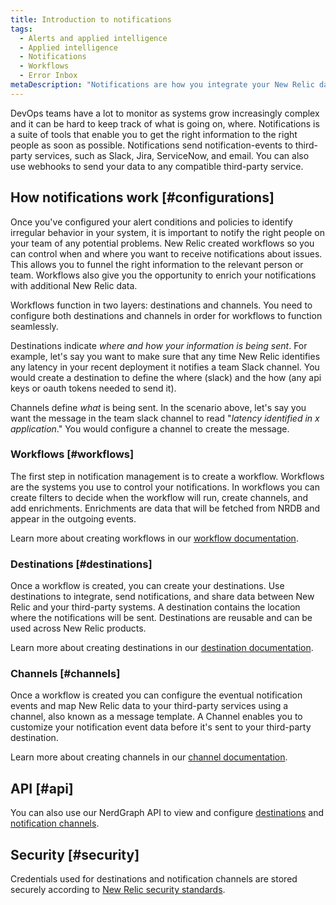 ```yaml
---
title: Introduction to notifications
tags:
  - Alerts and applied intelligence 
  - Applied intelligence
  - Notifications
  - Workflows
  - Error Inbox
metaDescription: "Notifications are how you integrate your New Relic data with third-party services, such as Slack, Email, Jira, and ServiceNow."
---
```


DevOps teams have a lot to monitor as systems grow increasingly complex and it can be hard to keep track of what is going on, where. Notifications is a suite of tools that enable you to get the right information to the right people as soon as possible. Notifications send notification-events to third-party services, such as Slack, Jira, ServiceNow, and email. You can also use webhooks to send your data to any compatible third-party service.

## How notifications work [#configurations]
 
Once you've configured your alert conditions and policies to identify irregular behavior in your system, it is important to notify the right people on your team of any potential problems. New Relic created workflows so you can control when and where you want to receive notifications about issues. This allows you to funnel the right information to the relevant person or team. Workflows also give you the opportunity to enrich your notifications with additional New Relic data.

Workflows function in two layers: destinations and channels. You need to configure both destinations and channels in order for workflows to function seamlessly. 

Destinations indicate *where and how your information is being sent*. For example, let's say you want to make sure that any time New Relic identifies any latency in your recent deployment it notifies a team Slack channel. You would create a destination to define the where (slack) and the how (any api keys or oauth tokens needed to send it). 

Channels define *what* is being sent. In the scenario above, let's say you want the message in the team slack channel to read "_latency identified in x application_." You would configure a channel to create the message.

### Workflows [#workflows]

The first step in notification management is to create a workflow. Workflows are the systems you use to control your notifications. In workflows you can create filters to decide when the workflow will run, create channels, and add enrichments. Enrichments are data that will be fetched from NRDB and appear in the outgoing events.

Learn more about creating workflows in our [workflow documentation](/docs/alerts-applied-intelligence/applied-intelligence/incident-workflows/incident-workflows/).

### Destinations [#destinations]

Once a workflow is created, you can create your destinations. Use destinations to integrate, send notifications, and share data between New Relic and your third-party systems. A destination contains the location where the notifications will be sent. Destinations are reusable and can be used across New Relic products. 

Learn more about creating destinations in our [destination documentation](/docs/alerts-applied-intelligence/notifications/destinations/).

### Channels [#channels]

Once a workflow is created you can configure the eventual notification events and map New Relic data to your third-party services using a channel, also known as a message template. A Channel enables you to customize your notification event data before it's sent to your third-party destination.

Learn more about creating channels in our [channel documentation](/docs/alerts-applied-intelligence/notifications/message-templates/).

## API [#api]

You can also use our NerdGraph API to view and configure [destinations](/docs/apis/nerdgraph/examples/nerdgraph-api-notifications-destinations) and [notification channels](/docs/apis/nerdgraph/examples/nerdgraph-api-notifications-channels).

## Security [#security]

Credentials used for destinations and notification channels are stored securely according to [New Relic security standards](/docs/security/security-privacy/compliance/data-encryption).
